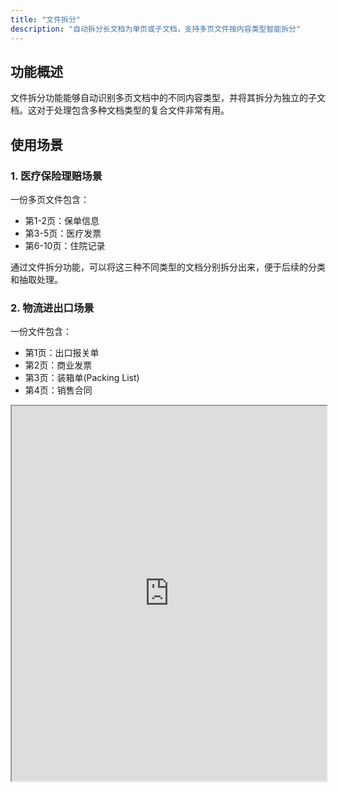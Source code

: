 ```yaml
---
title: "文件拆分"
description: "自动拆分长文档为单页或子文档，支持多页文件按内容类型智能拆分"
---
```


## 功能概述

文件拆分功能能够自动识别多页文档中的不同内容类型，并将其拆分为独立的子文档。这对于处理包含多种文档类型的复合文件非常有用。

## 使用场景

### 1. 医疗保险理赔场景

一份多页文件包含：
- 第1-2页：保单信息
- 第3-5页：医疗发票
- 第6-10页：住院记录

通过文件拆分功能，可以将这三种不同类型的文档分别拆分出来，便于后续的分类和抽取处理。

### 2. 物流进出口场景

一份文件包含：
- 第1页：出口报关单
- 第2页：商业发票
- 第3页：装箱单(Packing List)
- 第4页：销售合同

<iframe src="https://dllf.intsig.net/download/2025/Solution/split_example.pdf" width="100%" height="600px" />

文件拆分功能可以按文档类型进行智能拆分。

## API 参数配置

### 启用文件拆分功能

在上传接口中设置 `split_flag=true` 来启用文件拆分功能：

```bash
curl -X POST \
  -H "x-ti-app-id: <your-app-id>" \
  -H "x-ti-secret-code: <your-secret-code>" \
  -F "file=@/path/to/multi-page-document.pdf" \
  "https://docflow.textin.com/api/app-api/sip/platform/v2/file/upload?workspace_id=<your-workspace-id>&split_flag=true"
```

### 参数说明

| 参数名 | 类型 | 默认值 | 说明 |
|--------|------|--------|------|
| `split_flag` | boolean | false | 是否启用文件拆分功能 |

## 示例代码

<CodeGroup>

```python Python expandable
import requests
import json

def upload_with_split(file_path, workspace_id, app_id, secret_code):
    """
    上传文件并启用文件拆分功能
    """
    url = "https://docflow.textin.com/api/app-api/sip/platform/v2/file/upload"
    
    headers = {
        "x-ti-app-id": app_id,
        "x-ti-secret-code": secret_code
    }
    
    params = {
        "workspace_id": workspace_id,
        "split_flag": "true"  # 启用文件拆分功能
    }
    
    with open(file_path, 'rb') as file:
        files = {'file': file}
        response = requests.post(url, headers=headers, params=params, files=files)
    
    return response.json()

def fetch_split_results(workspace_id, batch_number, app_id, secret_code):
    """
    查询文件拆分结果
    """
    url = "https://docflow.textin.com/api/app-api/sip/platform/v2/file/fetch"
    
    headers = {
        "x-ti-app-id": app_id,
        "x-ti-secret-code": secret_code
    }
    
    params = {
        "workspace_id": workspace_id,
        "batch_number": batch_number
    }
    
    response = requests.get(url, headers=headers, params=params)
    return response.json()

# 使用示例
if __name__ == "__main__":
    # 配置信息
    WORKSPACE_ID = "your-workspace-id"
    APP_ID = "your-app-id"
    SECRET_CODE = "your-secret-code"
    FILE_PATH = "/path/to/multi-page-document.pdf"
    
    # 上传文件并启用文件拆分
    upload_result = upload_with_split(FILE_PATH, WORKSPACE_ID, APP_ID, SECRET_CODE)
    print("上传结果:", json.dumps(upload_result, indent=2, ensure_ascii=False))
    
    # 获取批次号
    batch_number = upload_result.get("result", {}).get("batch_number")
    
    if batch_number:
        # 查询文件拆分结果
        fetch_result = fetch_split_results(WORKSPACE_ID, batch_number, APP_ID, SECRET_CODE)
        print("文件拆分结果:", json.dumps(fetch_result, indent=2, ensure_ascii=False))
```

</CodeGroup>

## 返回结果说明

### 文件拆分结果结构

当启用文件拆分功能后，`file/fetch` 接口返回的结果中会包含 `child_files` 字段，用于描述拆分后的子文档信息：

```json expandable
{
  "code": 200,
  "result": {
    "files": [
      {
        "id": "parent-file-001",
        "name": "multi-document.pdf",
        "format": "pdf",
        "child_files": [
          {
            "id": "child-001",
            "task_id": "task-001",
            "task_type": 0,  // 0表示文件拆分产生的子文件
            "name": "multi-document.pdf#1",
            "format": "pdf",
            "category": "invoice",
            "page_count": 2,
            "status": "success"
          },
          {
            "id": "child-002", 
            "task_id": "task-002",
            "task_type": 0,
            "name": "multi-document.pdf#2",
            "format": "pdf",
            "category": "contract",
            "page_count": 3,
            "status": "success"
          }
        ]
      }
    ]
  }
}
```

### 关键字段说明

| 字段名 | 类型 | 说明 |
|--------|------|------|
| `child_files` | array | 拆分后的子文件列表 |
| `child_files[].id` | string | 子文件唯一标识 |
| `child_files[].task_type` | integer | 任务类型，0表示文件拆分产生 |
| `child_files[].category` | string | 文档分类结果 |
